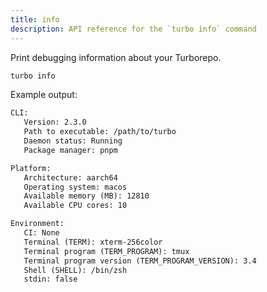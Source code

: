 ```yaml
---
title: info
description: API reference for the `turbo info` command
---
```


Print debugging information about your Turborepo.

```bash title="Terminal"
turbo info
```

Example output:

```txt title="Terminal"
CLI:
   Version: 2.3.0
   Path to executable: /path/to/turbo
   Daemon status: Running
   Package manager: pnpm

Platform:
   Architecture: aarch64
   Operating system: macos
   Available memory (MB): 12810
   Available CPU cores: 10

Environment:
   CI: None
   Terminal (TERM): xterm-256color
   Terminal program (TERM_PROGRAM): tmux
   Terminal program version (TERM_PROGRAM_VERSION): 3.4
   Shell (SHELL): /bin/zsh
   stdin: false
```
